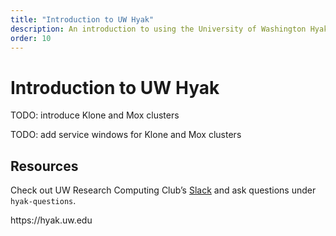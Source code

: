 ```yaml
---
title: "Introduction to UW Hyak"
description: An introduction to using the University of Washington Hyak Cluster
order: 10
---
```


# Introduction to UW Hyak

TODO: introduce Klone and Mox clusters

TODO: add service windows for Klone and Mox clusters

## Resources

Check out UW Research Computing Club's [Slack](https://uw-rcc.slack.com) and ask questions under `hyak-questions`.

https://hyak.uw.edu
